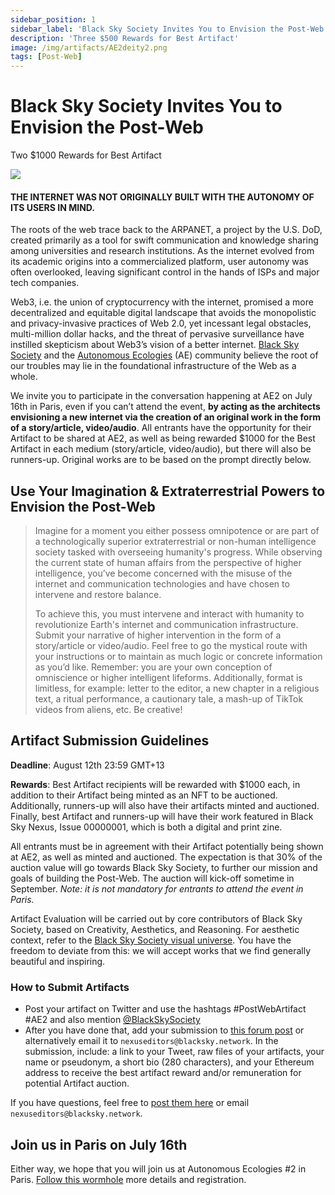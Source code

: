 ```yaml
---
sidebar_position: 1
sidebar_label: 'Black Sky Society Invites You to Envision the Post-Web'
description: 'Three $500 Rewards for Best Artifact'
image: /img/artifacts/AE2deity2.png
tags: [Post-Web]
---
```




# Black Sky Society Invites You to Envision the Post-Web
<span class="doc-subtitle">Two $1000 Rewards for Best Artifact</span>
<ImgUp className="img-up" />
<div class="header"><img src={Header} /></div>
<ImgDown className="img-down" />

#### THE INTERNET WAS NOT ORIGINALLY BUILT WITH THE AUTONOMY OF ITS USERS IN MIND.

The roots of the web trace back to the ARPANET, a project by the U.S. DoD, created primarily as a tool for swift communication and knowledge sharing among universities and research institutions. As the internet evolved from its academic origins into a commercialized platform, user autonomy was often overlooked, leaving significant control in the hands of ISPs and major tech companies.

Web3, i.e. the union of cryptocurrency with the internet, promised a more decentralized and equitable digital landscape that avoids the monopolistic and privacy-invasive practices of Web 2.0, yet incessant legal obstacles, multi-million dollar hacks, and the threat of pervasive surveillance have instilled skepticism about Web3’s vision of a better internet. [Black Sky Society](https://www.blacksky.network/) and the [Autonomous Ecologies](https://autonomousecologies.xyz/) (AE) community believe the root of our troubles may lie in the foundational infrastructure of the Web as a whole.

We invite you to participate in the conversation happening at AE2 on July 16th in Paris, even if you can’t attend the event, **by acting as the architects envisioning a new internet via the creation of an original work in the form of a story/article, video/audio**. All entrants have the opportunity for their Artifact to be shared at AE2, as well as being rewarded $1000 for the Best Artifact in each medium (story/article, video/audio), but there will also be runners-up. Original works are to be based on the prompt directly below. 


## Use Your Imagination & Extraterrestrial Powers to Envision the Post-Web

> Imagine for a moment you either possess omnipotence or are part of a technologically superior extraterrestrial or non-human intelligence society tasked with overseeing humanity's progress. While observing the current state of human affairs from the perspective of higher intelligence, you’ve become concerned with the misuse of the internet and communication technologies and have chosen to intervene and restore balance.
>
> To achieve this, you must intervene and interact with humanity to revolutionize Earth's internet and communication infrastructure. Submit your narrative of higher intervention  in the form of a story/article or video/audio. Feel free to go the mystical route with your instructions or to maintain as much logic or concrete information as you’d like. Remember: you are your own conception of omniscience or higher intelligent lifeforms. Additionally, format is limitless, for example: letter to the editor, a new chapter in a religious text, a ritual performance, a cautionary tale, a mash-up of TikTok videos from aliens, etc. Be creative!

## Artifact Submission Guidelines

**Deadline**: August 12th 23:59 GMT+13

**Rewards**: Best Artifact recipients will be rewarded with $1000 each, in addition to their Artifact being minted as an NFT to be auctioned. Additionally, runners-up will also have their artifacts minted and auctioned. Finally, best Artifact and runners-up will have their work featured in Black Sky Nexus, Issue 00000001, which is both a digital and print zine.

All entrants must be in agreement with their Artifact potentially being shown at AE2, as well as minted and auctioned. The expectation is that 30% of the auction value will go towards Black Sky Society, to further our mission and goals of building the Post-Web. The auction will kick-off sometime in September.
*Note: it is not mandatory for entrants to attend the event in Paris.*

Artifact Evaluation will be carried out by core contributors of Black Sky Society, based on Creativity, Aesthetics, and Reasoning. For aesthetic context, refer to the [Black Sky Society visual universe](https://gamma.app/docs/Black-Sky-Society-op9oaaf2zvt6caj). You have the freedom to deviate from this: we will accept works that we find generally beautiful and inspiring.


### How to Submit Artifacts
* Post your artifact on Twitter and use the hashtags #PostWebArtifact #AE2 and also mention [@BlackSkySociety](https://twitter.com/BlackSkySociety)
* After you have done that, add your submission to [this forum post](https://forum.blacksky.network/t/envision-the-post-web-artifact-submission) or alternatively email it to `nexuseditors@blacksky.network`. In the submission, include: a link to your Tweet, raw files of your artifacts, your name or pseudonym, a short bio (280 characters),  and your Ethereum address to receive the best artifact reward and/or remuneration for potential Artifact auction.

If you have questions, feel free to [post them here](https://forum.blacksky.network/t/envision-the-post-web-questions-answers/22) or email `nexuseditors@blacksky.network`.

## Join us in Paris on July 16th
Either way, we hope that you will join us at Autonomous Ecologies #2 in Paris. [Follow this wormhole](https://autonomousecologies.xyz/) more details and registration.